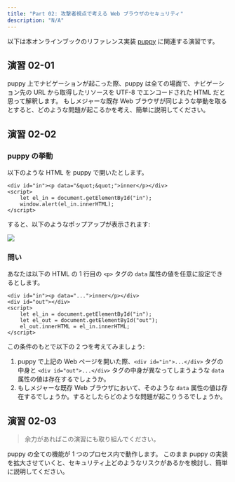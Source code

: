 ```yaml
---
title: "Part 02: 攻撃者視点で考える Web ブラウザのセキュリティ"
description: "N/A"
---
```


以下は本オンラインブックのリファレンス実装 [puppy](https://github.com/lmt-swallow/puppy-browser) に関連する演習です。

## 演習 02-01

puppy 上でナビゲーションが起こった際、puppy は全ての場面で、ナビゲーション先の URL から取得したリソースを UTF-8 でエンコードされた HTML だと思って解釈します。
もしメジャーな既存 Web ブラウザが同じような挙動を取るとすると、どのような問題が起こるかを考え、簡単に説明してください。

## 演習 02-02

### puppy の挙動

以下のような HTML を puppy で開いたとします。

```
<div id="in"><p data="&quot;&quot;">inner</p></div>
<script>
    let el_in = document.getElementById("in");
    window.alert(el_in.innerHTML);
</script>
```

すると、以下のようなポップアップが表示されます:

![](./images/alert.png)

### 問い

あなたは以下の HTML の 1 行目の `<p>` タグの `data` 属性の値を任意に設定できるとします。

```
<div id="in"><p data="...">inner</p></div>
<div id="out"></div>
<script>
    let el_in = document.getElementById("in");
    let el_out = document.getElementById("out");
    el_out.innerHTML = el_in.innerHTML;
</script>
```

この条件のもとで以下の 2 つを考えてみましょう:

1. puppy で上記の Web ページを開いた際、`<div id="in">...</div>` タグの中身と `<div id="out">...</div>` タグの中身が異なってしまうような `data` 属性の値は存在するでしょうか。
2. もしメジャーな既存 Web ブラウザにおいて、そのような `data` 属性の値は存在するでしょうか。するとしたらどのような問題が起こりうるでしょうか。

## 演習 02-03

> 余力があればこの演習にも取り組んでください。

puppy の全ての機能が 1 つのプロセス内で動作します。
このまま puppy の実装を拡大させていくと、セキュリティ上どのようなリスクがあるかを検討し、簡単に説明してください。
